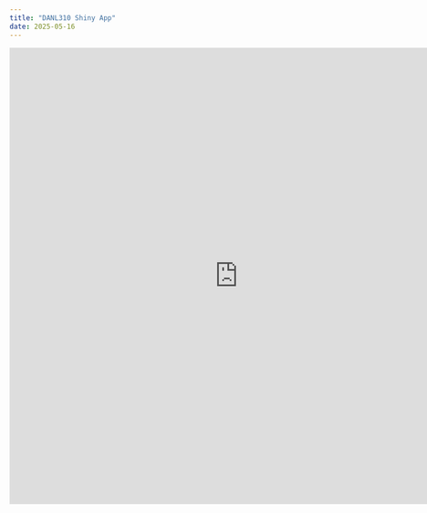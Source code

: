 ```yaml
---
title: "DANL310 Shiny App"
date: 2025-05-16
---
```


```{=html}
<div style="text-align: center; margin: 1em 0;">
  <iframe
    src="https://0196d66a-f276-d7a3-119b-c4e8ce1faee2.share.connect.posit.cloud/"
    style="width: 800px; height: 800px; border: none;"
  ></iframe>
</div>
```
